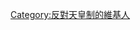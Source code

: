 {{Userbox
|border-c = gray
|id-c = white
|id-s = 12
|id-fc = black
|info-c = gold
|info-s = 8
|info-fc = black
|id = [[File:Anti Imperial Seal of Japan.svg|44px]]
|info = 這個用戶反對'''[[日本天皇|天皇制]]'''，支持建立'''日本共和國'''！
}}

[[Category:反對天皇制的維基人]]